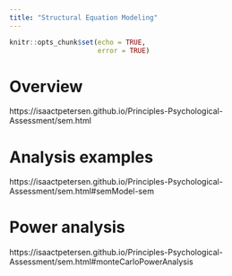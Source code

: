 ```yaml
---
title: "Structural Equation Modeling"
---
```


```r
knitr::opts_chunk$set(echo = TRUE,
                      error = TRUE)
```

# Overview

https://isaactpetersen.github.io/Principles-Psychological-Assessment/sem.html

# Analysis examples

https://isaactpetersen.github.io/Principles-Psychological-Assessment/sem.html#semModel-sem

# Power analysis

https://isaactpetersen.github.io/Principles-Psychological-Assessment/sem.html#monteCarloPowerAnalysis
